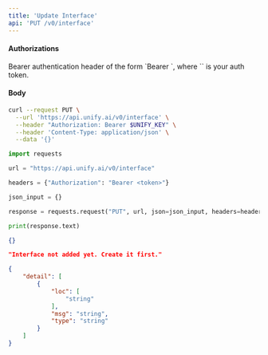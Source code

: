 ```yaml
---
title: 'Update Interface'
api: 'PUT /v0/interface'
---
```



#### Authorizations

<ParamField header="Authorization" type="string" required="true">
  Bearer authentication header of the form `Bearer <token>`, where `<token>` is your auth token.
</ParamField>

#### Body

<ParamField body="items" type="[Any]" required="true">

</ParamField>

<ParamField body="new_counter" type="integer" required="true">

</ParamField>

<RequestExample>

```bash cURL
curl --request PUT \
  --url 'https://api.unify.ai/v0/interface' \
  --header "Authorization: Bearer $UNIFY_KEY" \
  --header 'Content-Type: application/json' \
  --data '{}'
```

```python Python
import requests

url = "https://api.unify.ai/v0/interface"

headers = {"Authorization": "Bearer <token>"}

json_input = {}

response = requests.request("PUT", url, json=json_input, headers=headers)

print(response.text)
```

</RequestExample>
<ResponseExample>

```json 200
{}
```

```json 404
"Interface not added yet. Create it first."
```

```json 422
{
    "detail": [
        {
            "loc": [
                "string"
            ],
            "msg": "string",
            "type": "string"
        }
    ]
}
```

</ResponseExample>
